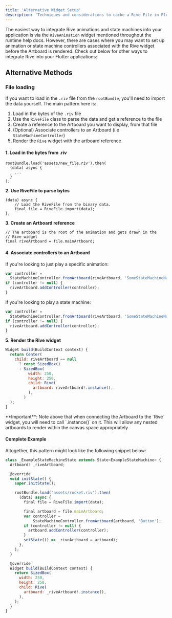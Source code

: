 ```yaml
---
title: 'Alternative Widget Setup'
description: 'Techniques and considerations to cache a Rive File in Flutter.'
---
```



The easiest way to integrate Rive animations and state machines into your application is via the `RiveAnimation` widget mentioned throughout the runtime help docs. However, there are cases where you may want to set up animation or state machine controllers associated with the Rive widget before the Artboard is rendered. Check out below for other ways to integrate Rive into your Flutter applications: 

## Alternative Methods 

### File loading 

If you want to load in the `.riv` file from the `rootBundle`, you'll need to import the data yourself. The main pattern here is:

1. Load in the bytes of the `.riv` file
2. Use the `RiveFile` class to parse the data and get a reference to the file
3. Create a reference to the Artboard you want to display, from that file
4. (Optional) Associate controllers to an Artboard (i.e `StateMachineController`)
5. Render the `Rive` widget with the artboard reference

#### 1. Load in the bytes from .riv

```
rootBundle.load('assets/new_file.riv').then(
  (data) async {
    ...
  }
);
```

**2. Use RiveFile to parse bytes**

```
(data) async {
    // Load the RiveFile from the binary data.
    final file = RiveFile.import(data);
},
```

**3. Create an Artboard reference**

```
// The artboard is the root of the animation and gets drawn in the
// Rive widget
final riveArtboard = file.mainArtboard;
```

#### 4. Associate controllers to an Artboard 

If you're looking to just play a specific animation:

```javascript
var controller =
  StateMachineController.fromArtboard(riveArtboard, 'SomeStateMachineName');
if (controller != null) {
  riveArtboard.addController(controller);
}
```

If you're looking to play a state machine:

```javascript
var controller =
  StateMachineController.fromArtboard(riveArtboard, 'SomeStateMachineName');
if (controller != null) {
  riveArtboard.addController(controller);
}
```

**5. Render the Rive widget**

```javascript
Widget build(BuildContext context) {
  return Center(
    child: riveArtboard == null
      ? const SizedBox()
      : SizedBox(
          width: 250,
          height: 250,
          child: Rive(
            artboard: riveArtboard!.instance(),
          ),
        )
  );
}
```

<Note>
 **Important**: Note above that when connecting the Artboard to the `Rive` widget, you will need to call `.instance()` on it. This will allow any nested artboards to render within the canvas space appropriately
</Note>

#### Complete Example 

Altogether, this pattern might look like the following snippet below:

```javascript
class _ExampleStateMachineState extends State<ExampleStateMachine> {
  Artboard? _riveArtboard;

  @override
  void initState() {
    super.initState();

    rootBundle.load('assets/rocket.riv').then(
      (data) async {
        final file = RiveFile.import(data);

        final artboard = file.mainArtboard;
        var controller =
            StateMachineController.fromArtboard(artboard, 'Button');
        if (controller != null) {
          artboard.addController(controller);
        }
        setState(() => _riveArtboard = artboard);
      },
    );
  }

  @override
  Widget build(BuildContext context) {
    return SizedBox(
      width: 250,
      height: 250,
      child: Rive(
        artboard: _riveArtboard!.instance(),
      ),
    );
  }
}
```